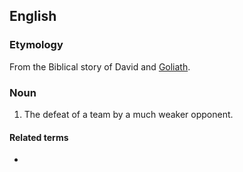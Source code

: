 ==English==

===Etymology===
From the Biblical story of David and [[Goliath]].

===Noun===
{{en-noun}}

# {{lb|en|sports}} The defeat of a team by a much weaker opponent.

====Related terms====
* {{l|en|giant-killer}}